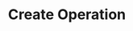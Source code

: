 ---
title: 'Create Operation'
description: 'Create Operation'
openapi: "/openapi/openapi.yaml POST /operations/{companyId}"
---